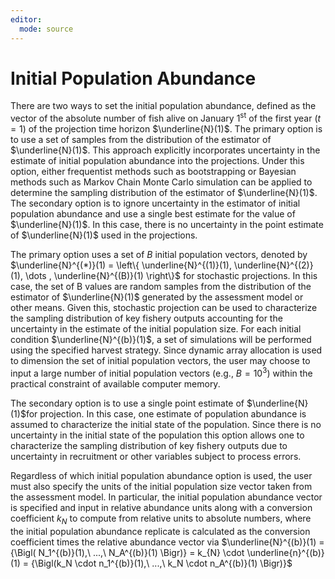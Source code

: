 ```yaml
---
editor: 
  mode: source
---
```


# Initial Population Abundance {.unnumbered}
                               
There are two ways to set the initial population abundance, defined as the vector of the absolute number of fish alive on January 1^st^ of the first year ($t=1$) of the projection time horizon $\underline{N}(1)$. The primary option is to use a set of samples from the distribution of the estimator of $\underline{N}(1)$. This approach explicitly incorporates uncertainty in the estimate of initial population abundance into the projections. Under this option, either frequentist methods such as bootstrapping or Bayesian methods such as Markov Chain Monte Carlo simulation can be applied to determine the sampling distribution of the estimator of $\underline{N}(1)$. The secondary option is to ignore uncertainty in the estimator of initial population abundance and use a single best estimate for the value of $\underline{N}(1)$. In this case, there is no uncertainty in the point estimate of $\underline{N}(1)$ used in the projections.

The primary option uses a set of $B$ initial population vectors, denoted by $\underline{N}^{(*)}(1) = \left\{ \underline{N}^{(1)}(1), \underline{N}^{(2)}(1), \dots , \underline{N}^{(B)}(1) \right\}$ for stochastic projections. In this case, the set of B values are random samples from the distribution of the estimator of $\underline{N}(1)$  generated by the assessment model or other means. Given this, stochastic projection can be used to characterize the sampling distribution of key fishery outputs accounting for the uncertainty in the estimate of the initial population size. For each initial condition $\underline{N}^{(b)}(1)$, a set of simulations will be performed using the specified harvest strategy. Since dynamic array allocation is used to dimension the set of initial population vectors, the user may choose to input a large number of initial population vectors (e.g., $B=10^3$) within the practical constraint of available computer memory.

The secondary option is to use a single point estimate of  $\underline{N}(1)$for projection. In this case, one estimate of population abundance is assumed to characterize the initial state of the population. Since there is no uncertainty in the initial state of the population this option allows one to characterize the sampling distribution of key fishery outputs due to uncertainty in recruitment or other variables subject to process errors.

Regardless of which initial population abundance option is used, the user must also specify the units of the initial population size vector taken from the assessment model. In particular, the initial population abundance vector is specified and input in relative abundance units along with a conversion coefficient $k_N$ to compute from relative units to absolute numbers, where the initial population abundance replicate is calculated as the conversion coefficient times the relative abundance vector via $\underline{N}^{(b)}(1) = {\Bigl( N_1^{(b)}(1),\  ...,\ N_A^{(b)}(1) \Bigr)} = k_{N} \cdot \underline{n}^{(b)}(1) = {\Bigl(k_N \cdot n_1^{(b)}(1),\ ...,\ k_N \cdot n_A^{(b)}(1) \Bigr)}$
